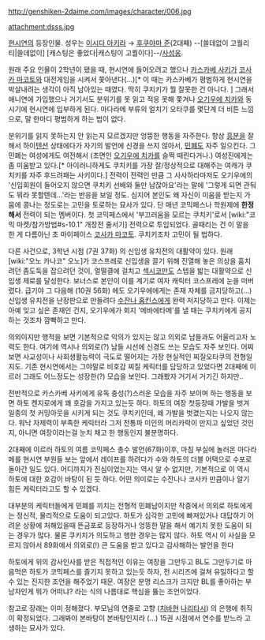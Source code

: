 http://genshiken-2daime.com/images/character/006.jpg

attachment:dsss.jpg

[[현시연]]의 등장인물. 성우는 [[이시다 아키라]] → [[후쿠야마 준]](2대째) --[쓸데없이 고퀄리티|쓸데없이] [캐스팅은 좋았다|캐스팅이 고퀄이다]--/[[사성웅]].

원래 주요 인물이 2학년이 됐을 때, 현시연에 들어오려고 했으나 [[카스카베 사키]]가 [[코사카 마코토]]와 대전게임을 시켜서 쫓아낸다(...)[* 이 때는 카스카베가 평범하게 현시연을 박살내려는 생각이 아직 남아있는 때였다. 딱히 쿠치키가 뭘 잘못한 건 아니다. ] 그래서 애니연에 가입했으나 거기서도 분위기를 못 읽고 적응 못해 쫓겨나 [[오기우에 치카]]와 동 시기에 현시연에 입부하게 된다. 마다라메 부류의 얼치기 오타쿠를 몇단계 더 비튼 느낌으로, 말 한마디 평범하게 하는 법이 없다.

분위기를 읽지 못하는지 안 읽는지 모르겠지만 엉뚱한 행동을 자주한다. 항상 [[흥분]]을 잘 해서 하이[[텐션]] 상태에다가 자기의 발언에 신경을 쓰지 않아서, [[민폐]]도 자주 일으킨다. 그 민폐는 여성에게도 여전해서 (초면인 [[오기우에 치카]]를 슬쩍 때린다거나.) 여성진에게는 좀 미움받고 있다.[* 아이러니하게도 쿠치키를 가장 잘/정상적으로 대해주는 여캐가 쿠치키를 자주 후드려패는 사키이다.] 전력이 전력인 만큼 그 사사하라마저도 오기우에의 '신입회원이 들어오지 않으면 쿠치키 선배와 둘만 남잖아요'라는 말에 '그렇게 되면 관둬도 뭐라 못할텐데...'라는 반응을 보일 정도. 심지어 본인도 왜 자신이 미움을 받는지 가뭄에 콩나는 정도로는 고민을 토로하는 묘사가 있다. 단 매년 코믹페스나 학원제에 '''한정해서''' 전력이 되는 멤버이다. 첫 코믹페스에서 '부끄러움을 모르는 쿠치키'로서 [wiki:"코믹 마켓/참가방법#s-10.1" 개장전 줄서기] 전력으로 투입되었다. 골때리는 건 이 말을 한 게 다름아닌 초 마이페이스 [[코사카 마코토]]. 쿠치키조차 고민이 될 법하다.

다른 사건으로, 3학년 시점 (7권 37화) 의 신입생 유치전의 대활약이 있다. 원래 [wiki:"오노 카나코" 오노]가 코스프레로 신입생을 끌기 위해 진열해 놓은 의상을 훔치려던 좀도둑을 잡으려던 것이, 얼떨결에 걸치고 [[섹시코만도]] 스텝을 밟는 대활약으로 신입생 제로를 달성한다. 보너스로 본인이 이를 계기로 여자 캐릭터 코스프레에 눈을 떠버렸다. 급기야 그 다음해 (10권 56화) 에도 오기우에에게는 존재 자체를 금지당하고(...) 신입생 유치전을 난장판으로 만들려다 [[수잔나 홉킨스]]에게 완력 저지당하고 만다. 이제는 아예 잊고 싶은 존재인 건지, 오기우에가 회지 '메바에타메'를 낼 때는 쿠치키에게 공지하는 것조차 깜빡하고 만다.

의외이지만 행적을 보면 기본적으로 악의가 있지는 않고 의외로 남들과도 어울리고자 노력도 한다. 여기에 역시나 의외로(?) 남들 시선에 신경도 쓰는 모습도 자주 보인다. 어찌보면 사교성이나 사회생활능력이 극도로 떨어지는 가장 현실적인 찌질오타쿠의 전형일지도. 기존 현시연에서는 그야말로 비호감 찌질 케릭터를 담당하고 있었다면 2대째에 이르러 그래도 어느정도는 성장한(?) 모습을 보인다. 그래봤자 거기서 거기긴 하지만..

전반적으로 카스카베 사키에게 유독 충성(?)스러운 모습을 자주 보이며 하는 행동을 보면 하토 켄지로에게 꽤 호감을 가지고 있는듯 하다. 하토의 여장 첫등장때 가발을 벗겨 일종의 첫 커밍아웃을 시키게 되는 것도 쿠치키인데, 왜 가발을 벗겼는지는 나오지 않는다. 워낙 자제력이 부족한 케릭터라 그저 전통파 미인의 머리카락이 만지고 싶었던 것인지, 아니면 여장이라는걸 눈치 채고 한 행동인지 불분명하다.

2대째에 이르러 하토의 여름 코믹페스 총수 발언(67화)이후, 마침 부실에 놀러온 마다라메를 현시연 부원들 보는 앞에서 레이프를 하려다가 수와 하토의 더블 어택으로 수포로 돌아간 일도 있다. 어디까지가 진심이었는지는 역시 알 수 없지만, 기본적으로 이 역시 하토에 대한 호감이 바탕이 된 듯 하다. 어떤 의미로는 수잔나나 코사카 만큼이나 알기 힘든 케릭터라고도 할 수 있겠다.

대부분의 케릭터들에게 민폐를 끼치는 전형적 민폐남이지만 작중에서 의외로 하토에게는 정신적, 물리적으로 도움이 되고있다. 하토가 심각한 고민에 빠져있거나 대답하기 어려운 상황에 처해있을때 뜬금포로 등장하거나 엉뚱한 말을 해서 예기치 못한 도움이 되는 경우가 많다. 물론 쿠키치가 의도하고 행한 경우는 많지 않다. 하토 역시 이 사실을 모르지 않아서 89화에서 의외로(!) 큰 도움을 받고 있다고 감사해하는 발언을 한다

하토에게 위의 감사인사를 받은 직접적인 이유는 여장을 그만두고 BL도 그만두기로 마음먹은 하토가 코믹페스를 즐기지 못하고 있는듯 하자, 전 시리즈에 걸쳐 유일하다고 할수 있는 진지한 조언을 해주었기 때문. 여장은 분명 리스크가 크지만 BL를 좋아하는 부남자인게 뭐가 어떠냐? 라는 식의 나름대로 핵심을 뚫는 조언이었다.

참고로 장래는 이미 정해졌다. 부모님의 연줄로 고향 ([[치바]]현 [[나리타]]시) 의 은행에 취직이 확정되었다. 그래봐야 본바탕이 본바탕인지라 (...) 15권 시점에서 연수를 받느라 고생하는 묘사가 있다.
